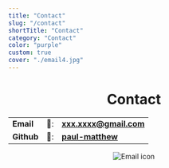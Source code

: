 ```yaml
---
title: "Contact"
slug: "/contact"
shortTitle: "Contact"
category: "Contact"
color: "purple"
custom: true
cover: "./email4.jpg"
---
```


<div style={{ margin: `0 auto`, maxWidth: `40ch`, padding: `2rem`}}>
<center>
<h1 data-testid="page-title">Contact</h1>

||||
| :---- | :----- |---|
|**Email**|📧:|**xxx.xxxx@gmail.com** |
|**Github**|🤖:| [**paul-matthew**](https://github.com/paul-matthew)|

![Email icon](https://www.sgvirtualoffice.com/wp-content/uploads/2019/04/mail-forwarding-600x600.jpg)
</center>
</div>
